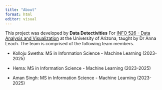 ```yaml
---
title: "About"
format: html
editor: visual
---
```


This project was developed by **Data Detectivities** For [INFO 526 - Data Analysis and Visualization](https://datavizaz.org/) at the University of Arizona, taught by Dr Anna Leach. The team is comprised of the following team members.

-   Kolloju Swetha: MS in Information Science - Machine Learning (2023-2025)

-  Hema: MS in Information Science - Machine Learning (2023-2025)

-   Aman Singh: MS in Information Science - Machine Learning (2023-2025)
